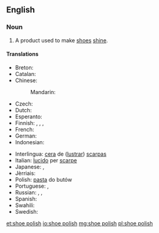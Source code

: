 ==English==

===Noun===
{{en-noun|~|es}}

# A product used to make [[shoe]]s [[shine]].

====Translations====
{{trans-top|product used to make shoes shine}}
* Breton: {{t|br|koaraj|m}}
* Catalan: {{t|ca|crema de sabates|f}}
* Chinese:
*: Mandarin: {{t+|cmn|鞋油|tr=xiéyóu|sc=Hani}}
* Czech: {{t|cs|krém na boty|m}}
* Dutch: {{t+|nl|schoensmeer|n}}
* Esperanto: {{t|eo|ŝupolurilo}}
* Finnish: {{t|fi|kengänkiillote}}, {{t|fi|kengänkiilloke}}, {{t|fi|lankki}}, {{t|fi|kenkälankki}}
* French: {{t+|fr|cirage|m}}
* German: {{t|de|Schuhcreme|f}}
* Indonesian: {{t+|id|semir sepatu}}
{{trans-mid}}
* Interlingua: [[cera]] de ([[lustrar]]) [[scarpa]]s
* Italian: [[lucido]] per [[scarpe]]
* Japanese: {{t|ja|靴墨|tr=くつずみ, kutsuzumi|sc=Jpan}}, {{t|ja|靴クリーム|tr=kutsu kurīmu|sc=Jpan}}
* Jèrriais: {{t|roa-jer|bliatchîn|m}}
* Polish: [[pasta#Polish|pasta]] do butów {{g|f}}
* Portuguese: {{t+|pt|graxa|f}}, {{t|pt|graxa de sapato|f}}
* Russian: {{t|ru|крем для обуви|m|tr=krem dlja óbuvi}}, {{qualifier|blacking}} {{t+|ru|вакса|f|tr=váksa}}, {{qualifier|blacking}} {{t+|ru|гуталин|m|tr=gutalín|sc=Cyrl}}
* Spanish: {{t+|es|betún|m}}
* Swahili: {{t|sw|dawa ya viatu}}
* Swedish: {{t|sv|skokräm|c}}
{{trans-bottom}}

[[et:shoe polish]]
[[io:shoe polish]]
[[mg:shoe polish]]
[[pl:shoe polish]]